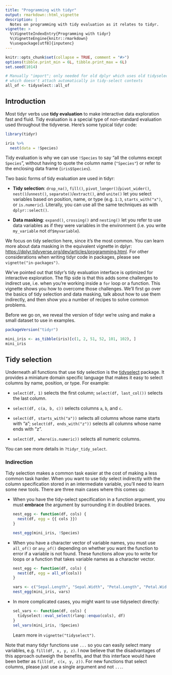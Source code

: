 ```yaml
---
title: "Programming with tidyr"
output: rmarkdown::html_vignette
description: |
  Notes on programming with tidy evaluation as it relates to tidyr.
vignette: >
  %\VignetteIndexEntry{Programming with tidyr}
  %\VignetteEngine{knitr::rmarkdown}
  %\usepackage[utf8]{inputenc}
---
```


```r
knitr::opts_chunk$set(collapse = TRUE, comment = "#>")
options(tibble.print_min = 6L, tibble.print_max = 6L)
set.seed(1014)

# Manually "import"; only needed for old dplyr which uses old tidyselect
# which doesn't attach automatically in tidy-select contexts
all_of <- tidyselect::all_of
```

## Introduction

Most tidyr verbs use **tidy evaluation** to make interactive data exploration fast and fluid. Tidy evaluation is a special type of non-standard evaluation used throughout the tidyverse. Here's some typical tidyr code:

```r
library(tidyr)

iris %>%
  nest(data = !Species)
```

Tidy evaluation is why we can use `!Species` to say "all the columns except `Species`", without having to quote the column name (`"Species"`) or refer to the enclosing data frame (`iris$Species`).

Two basic forms of tidy evaluation are used in tidyr:

* **Tidy selection**: `drop_na()`, `fill()`, `pivot_longer()`/`pivot_wider()`,
  `nest()`/`unnest()`, `separate()`/`extract()`, and `unite()` let you select
  variables based on position, name, or type (e.g. `1:3`, `starts_with("x")`, or `is.numeric`). Literally, you can use all the same techniques as with
  `dplyr::select()`.

* **Data masking**: `expand()`, `crossing()` and `nesting()` let you refer to
  use data variables as if they were variables in the environment (i.e. you 
  write `my_variable` not `df$myvariable`). 
  
We focus on tidy selection here, since it's the most common. You can learn more about data masking in the equivalent vignette in dplyr: <https://dplyr.tidyverse.org/dev/articles/programming.html>. For other considerations when writing tidyr code in packages, please see `vignette("in-packages")`.

We've pointed out that tidyr's tidy evaluation interface is optimized for interactive exploration. The flip side is that this adds some challenges to indirect use, i.e. when you're working inside a `for` loop or a function. This vignette shows you how to overcome those challenges. We'll first go over the basics of tidy selection and data masking, talk about how to use them indirectly, and then show you a number of recipes to solve common problems.

Before we go on, we reveal the version of tidyr we're using and make a small dataset to use in examples.

```r
packageVersion("tidyr")

mini_iris <- as_tibble(iris)[c(1, 2, 51, 52, 101, 102), ]
mini_iris
```

## Tidy selection

Underneath all functions that use tidy selection is the [tidyselect](http://tidyselect.r-lib.org/) package. It provides a miniature domain specific language that makes it easy to select columns by name, position, or type. For example:

* `select(df, 1)` selects the first column; 
  `select(df, last_col())` selects the last column.
  
* `select(df, c(a, b, c))` selects columns `a`, `b`, and `c`.

* `select(df, starts_with("a"))` selects all columns whose name starts with "a";
  `select(df, ends_with("z"))` selects all columns whose name ends with "z".
  
* `select(df, where(is.numeric))` selects all numeric columns.

You can see more details in `?tidyr_tidy_select`.

### Indirection

Tidy selection makes a common task easier at the cost of making a less common task harder. When you want to use tidy select indirectly with the column specification stored in an intermediate variable, you'll need to learn some new tools. There are three main cases where this comes up:

*   When you have the tidy-select specification in a function argument, you 
    must **embrace** the argument by surrounding it in doubled braces.

    ```r
    nest_egg <- function(df, cols) {
      nest(df, egg = {{ cols }})
    }
    
    nest_egg(mini_iris, !Species)
    ```

*   When you have a character vector of variable names, you must use `all_of()` 
    or `any_of()` depending on whether you want the function to error if a 
    variable is not found. These functions allow you to write for loops or a
    function that takes variable names as a character vector.
    
    ```r
    nest_egg <- function(df, cols) {
      nest(df, egg = all_of(cols))
    }
    
    vars <- c("Sepal.Length", "Sepal.Width", "Petal.Length", "Petal.Width")
    nest_egg(mini_iris, vars)
    ```

*   In more complicated cases, you might want to use tidyselect directly:

    ```r
    sel_vars <- function(df, cols) {
      tidyselect::eval_select(rlang::enquo(cols), df)
    }
    sel_vars(mini_iris, !Species)
    ```
    
    Learn more in `vignette("tidyselect")`.
    
Note that many tidyr functions use `...` so you can easily select many variables, e.g. `fill(df, x, y, z)`. I now believe that the disadvantages of this approach outweigh the benefits, and that this interface would have been better as `fill(df, c(x, y, z))`. For new functions that select columns, please just use a single argument and not `...`.
